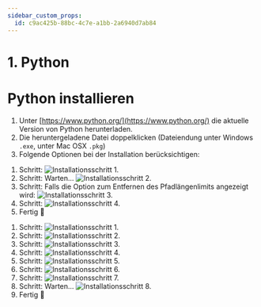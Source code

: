 ```yaml
---
sidebar_custom_props:
  id: c9ac425b-88bc-4c7e-a1bb-2a6940d7ab84
---
```


# 1. Python



# Python installieren

1. Unter [https://www.python.org/](https://www.python.org/) die aktuelle Version von Python herunterladen.
2. Die heruntergeladene Datei doppelklicken (Dateiendung unter Windows `.exe`, unter Mac OSX `.pkg`)
3. Folgende Optionen bei der Installation berücksichtigen:

<OsTabs>
<TabItem value="win">

1. Schritt: ![Installationsschritt 1.](images/python-3.9/win-01.png)
2. Schritt: Warten... ![Installationsschritt 2.](images/python-3.9/win-02.png)
3. Schritt: Falls die Option zum Entfernen des Pfadlängenlimits angezeigt wird: ![Installationsschritt 3.](images/python-3.9/win-03.png)
4. Schritt: ![Installationsschritt 4.](images/python-3.9/win-04.png)
5. Fertig 🥳

</TabItem>
<TabItem value="mac">

1. Schritt: ![Installationsschritt 1.](images/python-3.9/osx-01.png)
2. Schritt: ![Installationsschritt 2.](images/python-3.9/osx-02.png)
3. Schritt: ![Installationsschritt 3.](images/python-3.9/osx-03.png)
4. Schritt: ![Installationsschritt 4.](images/python-3.9/osx-04.png)
5. Schritt: ![Installationsschritt 5.](images/python-3.9/osx-05.png)
6. Schritt: ![Installationsschritt 6.](images/python-3.9/osx-06.png)
7. Schritt: ![Installationsschritt 7.](images/python-3.9/osx-07.png)
8. Schritt: Warten... ![Installationsschritt 8.](images/python-3.9/osx-08.png)
9. Fertig 🥳

</TabItem>
</OsTabs>
